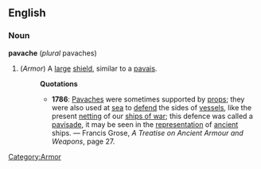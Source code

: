 ==English==
===Noun===
'''pavache''' (''plural'' pavaches) 
#(''Armor'') [[Category:Armor]] A [[large]] [[shield]], similar to a [[pavais]].
#:'''Quotations'''
#:*'''1786''': [[Pavaches]] were sometimes supported by [[prop]]s; they were also used at [[sea]] to [[defend]] the sides of [[vessel]]s, like the present [[netting]] of our [[ship of war|ships of war]]; this defence was called a [[pavisade]], it may be seen in the [[representation]] of [[ancient]] ships. &mdash; Francis Grose, ''A Treatise on Ancient Armour and Weapons'', page 27.